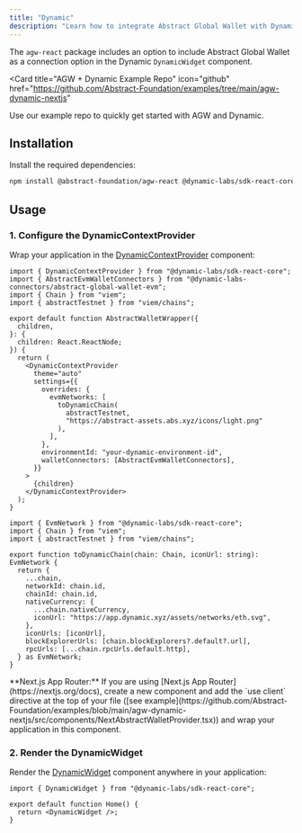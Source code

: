 ```yaml
---
title: "Dynamic"
description: "Learn how to integrate Abstract Global Wallet with Dynamic."
---
```


The `agw-react` package includes an option to include Abstract Global Wallet as a connection option in the Dynamic `DynamicWidget` component.

<Card
  title="AGW + Dynamic Example Repo"
  icon="github"
  href="https://github.com/Abstract-Foundation/examples/tree/main/agw-dynamic-nextjs"
>
  Use our example repo to quickly get started with AGW and Dynamic.
</Card>

## Installation

Install the required dependencies:

```bash
npm install @abstract-foundation/agw-react @dynamic-labs/sdk-react-core @dynamic-labs/ethereum @dynamic-labs-connectors/abstract-global-wallet-evm viem
```

## Usage

### 1. Configure the DynamicContextProvider

Wrap your application in the [DynamicContextProvider](https://docs.dynamic.xyz/react-sdk/components/dynamiccontextprovider) component:

<CodeGroup>

```tsx Providers
import { DynamicContextProvider } from "@dynamic-labs/sdk-react-core";
import { AbstractEvmWalletConnectors } from "@dynamic-labs-connectors/abstract-global-wallet-evm";
import { Chain } from "viem";
import { abstractTestnet } from "viem/chains";

export default function AbstractWalletWrapper({
  children,
}: {
  children: React.ReactNode;
}) {
  return (
    <DynamicContextProvider
      theme="auto"
      settings={{
        overrides: {
          evmNetworks: [
            toDynamicChain(
              abstractTestnet,
              "https://abstract-assets.abs.xyz/icons/light.png"
            ),
          ],
        },
        environmentId: "your-dynamic-environment-id",
        walletConnectors: [AbstractEvmWalletConnectors],
      }}
    >
      {children}
    </DynamicContextProvider>
  );
}
```

```tsx Config
import { EvmNetwork } from "@dynamic-labs/sdk-react-core";
import { Chain } from "viem";
import { abstractTestnet } from "viem/chains";

export function toDynamicChain(chain: Chain, iconUrl: string): EvmNetwork {
  return {
    ...chain,
    networkId: chain.id,
    chainId: chain.id,
    nativeCurrency: {
      ...chain.nativeCurrency,
      iconUrl: "https://app.dynamic.xyz/assets/networks/eth.svg",
    },
    iconUrls: [iconUrl],
    blockExplorerUrls: [chain.blockExplorers?.default?.url],
    rpcUrls: [...chain.rpcUrls.default.http],
  } as EvmNetwork;
}
```

</CodeGroup>

<Tip>
  **Next.js App Router:** If you are using [Next.js App
  Router](https://nextjs.org/docs), create a new component and add the `use
  client` directive at the top of your file ([see
  example](https://github.com/Abstract-Foundation/examples/blob/main/agw-dynamic-nextjs/src/components/NextAbstractWalletProvider.tsx))
  and wrap your application in this component.
</Tip>

### 2. Render the DynamicWidget

Render the [DynamicWidget](https://docs.dynamic.xyz/react-sdk/components/dynamicwidget) component anywhere in your application:

```tsx
import { DynamicWidget } from "@dynamic-labs/sdk-react-core";

export default function Home() {
  return <DynamicWidget />;
}
```

